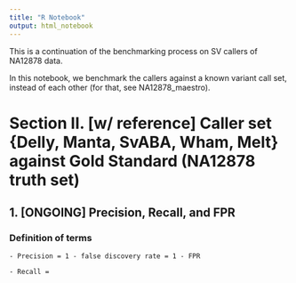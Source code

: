 ```yaml
---
title: "R Notebook"
output: html_notebook
---
```


This is a continuation of the benchmarking process on SV callers of NA12878 data. 

In this notebook, we benchmark the callers against a known variant call set, instead of each other (for that, see NA12878_maestro).


# Section II. [w/ reference] Caller set {Delly, Manta, SvABA, Wham, Melt} against Gold Standard (NA12878 truth set)

## 1. [ONGOING] Precision, Recall, and FPR

### Definition of terms

    - Precision = 1 - false discovery rate = 1 - FPR
    
    - Recall = 